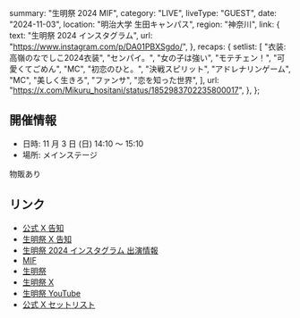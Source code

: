  summary: "生明祭 2024 MIF",
  category: "LIVE",
  liveType: "GUEST",
  date: "2024-11-03",
  location: "明治大学 生田キャンパス",
  region: "神奈川",
  link: {
    text: "生明祭 2024 インスタグラム",
    url: "https://www.instagram.com/p/DA01PBXSgdo/",
  },
  recaps: {
    setlist: [
      "衣装: 高嶺のなでしこ2024衣装",
      "センパイ。",
      "女の子は強い",
      "モテチェン！",
      "可愛くてごめん",
      "MC",
      "初恋のひと。",
      "決戦スピリット",
      "アドレナリンゲーム",
      "MC",
      "美しく生きろ",
      "ファンサ",
      "恋を知った世界",
    ],
    url: "https://x.com/Mikuru_hositani/status/1852983702235800017",
  },
};

## 開催情報

- 日時: 11 月 3 日 (日) 14:10 〜 15:10
- 場所: メインステージ

物販あり

## リンク

- [公式 X 告知](https://x.com/takanenofficial/status/1844324709053485358)
- [生明祭 X 告知](https://x.com/ikumeisai/status/1844301815816638508)
- [生明祭 2024 インスタグラム 出演情報](https://www.instagram.com/p/DA01PBXSgdo/)
- [MIF](https://ikumeisai.jp/?page_id=1248)
- [生明祭](https://ikumeisai.jp/)
- [生明祭 X](https://x.com/ikumeisai)
- [生明祭 YouTube](https://www.youtube.com/@ikumeipr)
- [公式 X セットリスト](https://x.com/takanenofficial/status/1852993097795580174)
